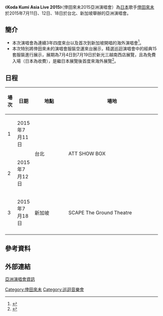 {{Infobox concert tour
| concert_tour_name = 倖田來未2015亞洲演唱會
| image =
| image_caption=
| artist = [[倖田來未|倖田來未]]
| location = [[台灣|台灣]]、[[新加坡|新加坡]]
| locations =
| type = 巡迴演唱會
| album= 
| start_date = {{Start date|2015|7|11}}
| end_date = {{End date|2015|7|18}}
| number_of_legs = 
| number_of_shows = 3
| last_tour = [[KODA_KUMI_LIVE_TOUR_2015_〜WALK_OF_MY_LIFE〜_supported_by_Mercedes-Benz|KODA KUMI LIVE TOUR 2015 〜WALK OF MY LIFE〜 supported by Mercedes-Benz]]<br/>（2015年）
| this_tour = '''Koda Kumi Asia Live 2015'''<br/>（2015年）
| next_tour = 
}}
《'''Koda Kumi Asia Live 2015'''》（倖田來未2015亞洲演唱會）為[[日本|日本]]歌手[[倖田來未|倖田來未]]於2015年7月11日、12日、18日於台北、新加坡舉辦的亞洲演唱會。

==簡介==
*本次演唱會為連續3年四度來台以及首次到新加坡開唱的海外演唱會<ref name="演唱會">{{cite web|url=http://ent.ltn.com.tw/news/breakingnews/1305459|title=倖田來未愛台灣 7月巡演4度來台|accessdate=2015-07-05|work=|publisher=[[自由時報|自由時報]]|date=2015-05-03|archive-date=2018-12-17|archive-url=https://web.archive.org/web/20181217125158/http://ent.ltn.com.tw/news/breakingnews/1305459|dead-url=no}}</ref>。
*本次特別將倖田來未的演唱會服裝空運來台展示，精選巡迴演唱會中的經典15套服裝進行展示，展期為7月4日到7月19日於新光三越南西店展覽，且為免費入場（日本為收費），是繼日本展覽後首度來海外展覽<ref name="展覽">{{cite web|url=http://www.epochtimes.com/b5/15/6/18/n4460619.htm|title=倖田來未15套舞台華服 空運到台展覽|accessdate=2015-07-05|work=|publisher=大紀元|date=2015-06-18|archive-date=2018-09-29|archive-url=https://web.archive.org/web/20180929100952/http://www.epochtimes.com/b5/15/6/18/n4460619.htm|dead-url=no}}</ref>。

==日程==
{| class="wikitable" style="text-align:center"
|-
!場次!!日期!!width="100" rowspan="1"|地點!!width="300" rowspan="1"|場地
|-
|1||2015年7月11日||rowspan="2"|台北||rowspan="2"|ATT SHOW BOX
|-
|2||2015年7月12日
|-
|3||2015年7月18日||新加坡||SCAPE The Ground Theatre
|-
|}
==參考資料==
<references/>

==外部連結==
[http://www.rhythmzone.net/koda/live/tour.php?id=1000377 亞洲演唱會資訊] {{Wayback|url=http://www.rhythmzone.net/koda/live/tour.php?id=1000377 |date=20160304190519 }}
{{倖田來未}}

[[Category:倖田來未|Category:倖田來未]]
[[Category:巡迴音樂會|Category:巡迴音樂會]]